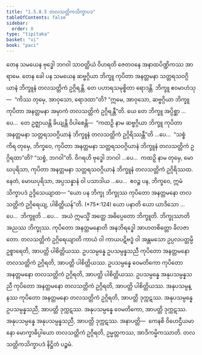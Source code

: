 ```yaml
---
title: "1.5.8.5 တလသတ္တိကသိက္ခာပဒ"
tableOfContents: false
sidebar:
  order: 8
type: "tipitaka"
basket: "vi"
book: "paci"
---
```



<DynamicBreadcrumb />

<Division number="454" book="paci">

<Paragraph number="1356" book="paci">
တေန သမယေန ဗုဒ္ဓေါ ဘဂဝါ သာဝတ္ထိယံ ဝိဟရတိ ဇေတဝနေ အနာထပိဏ္ဍိကဿ အာရာမေ. တေန ခေါ ပန သမယေန ဆဗ္ဗဂ္ဂိယာ ဘိက္ခူ ကုပိတာ အနတ္တမနာ သတ္တရသဝဂ္ဂိယာနံ ဘိက္ခူနံ တလသတ္တိကံ ဥဂ္ဂိရန္တိ. တေ ပဟာရသမုစ္စိတာ ရောဒန္တိ. ဘိက္ခူ ဧဝမာဟံသု—  “ကိဿ တုမှေ, အာဝုသော, ရောဒထာ”တိ? “ဣမေ, အာဝုသော, ဆဗ္ဗဂ္ဂိယာ ဘိက္ခူ ကုပိတာ အနတ္တမနာ အမှာကံ တလသတ္တိကံ ဥဂ္ဂိရန္တီ”တိ.
</Paragraph>

<Paragraph number="1357" book="paci">
ယေ တေ ဘိက္ခူ အပ္ပိစ္ဆာ …ပေ…  တေ ဥဇ္ဈာယန္တိ ခိယျန္တိ ဝိပါစေန္တိ—  “ကထဉှိ နာမ ဆဗ္ဗဂ္ဂိယာ ဘိက္ခူ ကုပိတာ အနတ္တမနာ သတ္တရသဝဂ္ဂိယာနံ ဘိက္ခူနံ တလသတ္တိကံ ဥဂ္ဂိရိဿန္တီ”တိ …ပေ…  “သစ္စံ ကိရ တုမှေ, ဘိက္ခဝေ, ကုပိတာ အနတ္တမနာ သတ္တရသဝဂ္ဂိယာနံ ဘိက္ခူနံ တလသတ္တိကံ ဥဂ္ဂိရထာ”တိ? “သစ္စံ, ဘဂဝါ”တိ. ဝိဂရဟိ ဗုဒ္ဓေါ ဘဂဝါ …ပေ…  ကထဉှိ နာမ တုမှေ, မောဃပုရိသာ, ကုပိတာ အနတ္တမနာ သတ္တရသဝဂ္ဂိယာနံ ဘိက္ခူနံ တလသတ္တိကံ ဥဂ္ဂိရိဿထ. နေတံ, မောဃပုရိသာ, အပ္ပသန္နာနံ ဝါ ပသာဒါယ …ပေ…  ဧဝဉ္စ ပန, ဘိက္ခဝေ, ဣမံ သိက္ခာပဒံ ဥဒ္ဒိသေယျာထ—
</Paragraph>

</Division>
<Division number="455" book="paci">

<Paragraph number="1358" book="paci">
<Emphasis>“ယော ပန ဘိက္ခု ဘိက္ခုဿ ကုပိတော အနတ္တမနော တလသတ္တိကံ ဥဂ္ဂိရေယျ, ပါစိတ္တိယန်”</Emphasis>တိ. (*75*:<Emphasis>124</Emphasis>)
</Paragraph>

</Division>
<Division number="456" book="paci">

<Paragraph number="1359" book="paci">
<Emphasis>ယော ပနာ</Emphasis>တိ ယော ယာဒိသော …ပေ…  <Emphasis>ဘိက္ခူ</Emphasis>တိ …ပေ…  အယံ ဣမသ္မိံ အတ္ထေ အဓိပ္ပေတော ဘိက္ခူတိ.
</Paragraph>

<Paragraph number="1360" book="paci">
<Emphasis>ဘိက္ခုဿာ</Emphasis>တိ အညဿ ဘိက္ခုဿ.
</Paragraph>

<Paragraph number="1361" book="paci">
<Emphasis>ကုပိတော အနတ္တမနော</Emphasis>တိ အနဘိရဒ္ဓေါ အာဟတစိတ္တော ခိလဇာတော.
</Paragraph>

<Paragraph number="1362" book="paci">
<Emphasis>တလသတ္တိကံ ဥဂ္ဂိရေယျာ</Emphasis>တိ ကာယံ ဝါ ကာယပဋိဗဒ္ဓံ ဝါ အန္တမသော ဥပ္ပလပတ္တမ္ပိ ဥစ္စာရေတိ, အာပတ္တိ ပါစိတ္တိယဿ.
</Paragraph>

</Division>
<Division number="457" book="paci">

<Paragraph number="1363" book="paci">
ဥပသမ္ပန္နေ ဥပသမ္ပန္နသညီ ကုပိတော အနတ္တမနော တလသတ္တိကံ ဥဂ္ဂိရတိ, အာပတ္တိ ပါစိတ္တိယဿ. ဥပသမ္ပန္နေ ဝေမတိကော ကုပိတော အနတ္တမနော တလသတ္တိကံ ဥဂ္ဂိရတိ, အာပတ္တိ ပါစိတ္တိယဿ. ဥပသမ္ပန္နေ အနုပသမ္ပန္နသညီ ကုပိတော အနတ္တမနော တလသတ္တိကံ ဥဂ္ဂိရတိ, အာပတ္တိ ပါစိတ္တိယဿ.
</Paragraph>

<Paragraph number="1364" book="paci">
အနုပသမ္ပန္နဿ ကုပိတော အနတ္တမနော တလသတ္တိကံ ဥဂ္ဂိရတိ, အာပတ္တိ ဒုက္ကဋဿ. အနုပသမ္ပန္နေ ဥပသမ္ပန္နသညီ, အာပတ္တိ ဒုက္ကဋဿ. အနုပသမ္ပန္နေ ဝေမတိကော, အာပတ္တိ ဒုက္ကဋဿ. အနုပသမ္ပန္နေ အနုပသမ္ပန္နသညီ, အာပတ္တိ ဒုက္ကဋဿ.
</Paragraph>

</Division>
<Division number="458" book="paci">

<Paragraph number="1365" book="paci">
အနာပတ္တိ—  ကေနစိ ဝိဟေဌီယမာနော မောက္ခာဓိပ္ပါယော တလသတ္တိကံ ဥဂ္ဂိရတိ, ဥမ္မတ္တကဿ, အာဒိကမ္မိကဿာတိ.

</Paragraph>
</Division>

<Paragraph number="1366" type="center" book="paci">
တလသတ္တိကသိက္ခာပဒံ နိဋ္ဌိတံ ပဉ္စမံ.
</Paragraph>